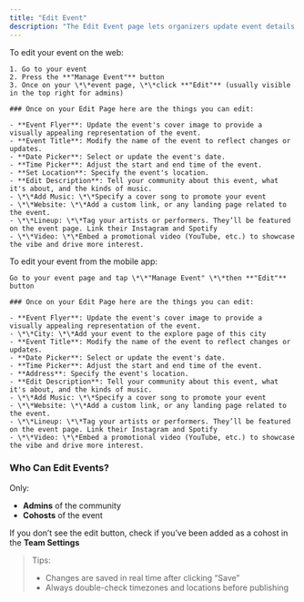```yaml
---
title: "Edit Event"
description: "The Edit Event page lets organizers update event details to keep information accurate and up to date for attendees."
---
```


<Tabs>
  <Tab title="Web">
    To edit your event on the web:

    1. Go to your event
    2. Press the **"Manage Event"** button
    3. Once on your \*\*event page, \*\*click **"Edit"** (usually visible in the top right for admins)

    ### Once on your Edit Page here are the things you can edit:

    - **Event Flyer**: Update the event's cover image to provide a visually appealing representation of the event.
    - **Event Title**: Modify the name of the event to reflect changes or updates.
    - **Date Picker**: Select or update the event's date.
    - **Time Picker**: Adjust the start and end time of the event.
    - **Set Location**: Specify the event's location.
    - **Edit Description**: Tell your community about this event, what it's about, and the kinds of music.
    - \*\*Add Music: \*\*Specify a cover song to promote your event
    - \*\*Website: \*\*Add a custom link, or any landing page related to the event.
    - \*\*Lineup: \*\*Tag your artists or performers. They’ll be featured on the event page. Link their Instagram and Spotify
    - \*\*Video: \*\*Embed a promotional video (YouTube, etc.) to showcase the vibe and drive more interest.
  </Tab>
  <Tab title="App">
    To edit your event from the mobile app:

    Go to your event page and tap \*\*"Manage Event" \*\*then **"Edit"** button

    ### Once on your Edit Page here are the things you can edit:

    - **Event Flyer**: Update the event's cover image to provide a visually appealing representation of the event.
    - \*\*City: \*\*Add your event to the explore page of this city
    - **Event Title**: Modify the name of the event to reflect changes or updates.
    - **Date Picker**: Select or update the event's date.
    - **Time Picker**: Adjust the start and end time of the event.
    - **Address**: Specify the event's location.
    - **Edit Description**: Tell your community about this event, what it's about, and the kinds of music.
    - \*\*Add Music: \*\*Specify a cover song to promote your event
    - \*\*Website: \*\*Add a custom link, or any landing page related to the event.
    - \*\*Lineup: \*\*Tag your artists or performers. They’ll be featured on the event page. Link their Instagram and Spotify
    - \*\*Video: \*\*Embed a promotional video (YouTube, etc.) to showcase the vibe and drive more interest.
  </Tab>
</Tabs>

### Who Can Edit Events?

Only:

- **Admins** of the community
- **Cohosts** of the event

If you don’t see the edit button, check if you’ve been added as a cohost in the **Team Settings**

> Tips:
>
> - Changes are saved in real time after clicking “Save”
> - Always double-check timezones and locations before publishing